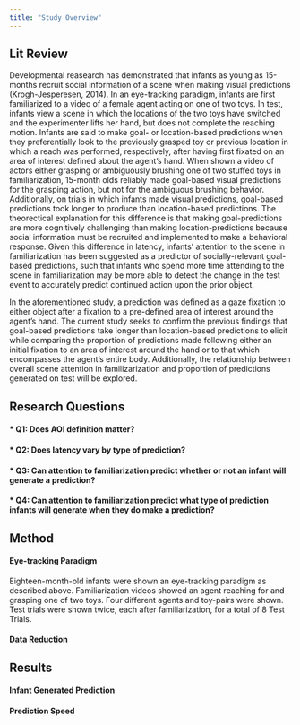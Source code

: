 ```yaml
---
title: "Study Overview"
---
```


## Lit Review
  Developmental reasearch has demonstrated that infants as young as 15-months recruit social information of a scene when making visual predictions (Krogh-Jesperesen, 2014). In an eye-tracking paradigm, infants are first familiarized to a video of a female agent acting on one of two toys. In test, infants view a scene in which the locations of the two toys have switched and the experimenter lifts her hand, but does not complete the reaching motion. Infants are said to make goal- or location-based predictions when they preferentially look to the previously grasped toy or previous location in which a reach was performed, respectively, after having first fixated on an area of interest defined about the agent's hand. When shown a video of actors either grasping or ambiguously brushing  one of two stuffed toys in familiarization, 15-month olds reliably made goal-based visual predictions for the grasping action, but not for the ambiguous brushing behavior. Additionally, on trials in which infants made visual predictions, goal-based predictions took longer to produce than location-based predictions. The theorectical explanation for this difference is that making goal-predictions are more cognitively challenging than making location-predictions because social information must be recruited and implemented to make a behavioral response. Given this difference in latency, infants' attention to the scene in familiarization has been suggested as a predictor of socially-relevant goal-based predictions, such that infants who spend more time attending to the scene in familiarization may be more able to detect the change in the test event to accurately predict continued action upon the prior object.  
  
  In the aforementioned study, a prediction was defined as a gaze fixation to either object after a fixation to a pre-defined area of interest around the agent's hand. The current study seeks to confirm the previous findings that goal-based predictions take longer than location-based predictions to elicit while comparing the proportion of predictions made following either an initial fixation to an area of interest around the hand or to that which encompasses the agent's entire body. Additionally, the relationship between overall scene attention in familizarization and proportion of predictions generated on test will be explored. 
  
## Research Questions
#### * Q1: Does AOI definition matter?
#### * Q2: Does latency vary by type of prediction?
#### * Q3: Can attention to familiarization predict whether or not an infant will generate a prediction?
#### * Q4: Can attention to familiarization predict what type of prediction infants will generate when they do make a prediction?

## Method

#### Eye-tracking Paradigm
  Eighteen-month-old infants were shown an eye-tracking paradigm as described above. Familiarization videos showed an agent reaching for and grasping one of two toys. Four different agents and toy-pairs were shown. Test trials were shown twice, each after familiarization, for a total of 8 Test Trials.

#### Data Reduction



## Results

#### Infant Generated Prediction

#### Prediction Speed


  
